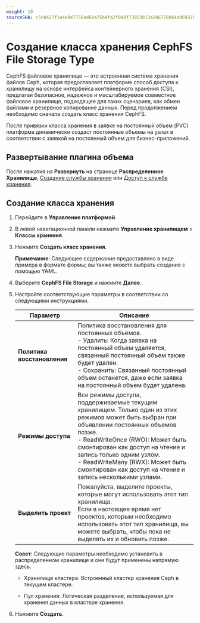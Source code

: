 ```yaml
---
weight: 10
sourceSHA: c5c8427f1a4e9e7756ed60a75b9fa2f848f73923013a246778b64dd6932b7273
---
```


# Создание класса хранения CephFS File Storage Type

CephFS файловое хранилище — это встроенная система хранения файлов Ceph, которая предоставляет платформе способ доступа к хранилищу на основе интерфейса контейнерного хранения (CSI), предлагая безопасное, надежное и масштабируемое совместное файловое хранилище, подходящее для таких сценариев, как обмен файлами и резервное копирование данных. Перед продолжением необходимо сначала создать класс хранения CephFS.

После привязки класса хранения в заявке на постоянный объем (PVC) платформа динамически создаст постоянные объемы на узлах в соответствии с заявкой на постоянный объем для бизнес-приложений.

## Развертывание плагина объема

После нажатия на **Развернуть** на странице **Распределенное Хранилище**, [Создание службы хранения](/storage/storagesystem_ceph/installation/create_service_stand.mdx) или [Доступ к службе хранения](/storage/storagesystem_ceph/functions/access_storage_service.mdx).

## Создание класса хранения

1. Перейдите в **Управление платформой**.

2. В левой навигационной панели нажмите **Управление хранилищем** > **Классы хранения**.

3. Нажмите **Создать класс хранения**.

   **Примечание**: Следующее содержание предоставлено в виде примера в формате формы; вы также можете выбрать создание с помощью YAML.

4. Выберите **CephFS File Storage** и нажмите **Далее**.

5. Настройте соответствующие параметры в соответствии со следующими инструкциями.

   | Параметр              | Описание                                                                                                                                                                                                                                                                               |
   | --------------------- | --------------------------------------------------------------------------------------------------------------------------------------------------------------------------------------------------------------------------------------------------------------------------------------- |
   | **Политика восстановления**   | Политика восстановления для постоянных объемов.<br />- Удалить: Когда заявка на постоянный объем удаляется, связанный постоянный объем также будет удален.<br />- Сохранить: Связанный постоянный объем останется, даже если заявка на постоянный объем будет удалена.                          |
   | **Режимы доступа**     | Все режимы доступа, поддерживаемые текущим хранилищем. Только один из этих режимов может быть выбран при объявлении постоянных объемов позже.<br />- ReadWriteOnce (RWO): Может быть смонтирован как доступ на чтение и запись только одним узлом.<br />- ReadWriteMany (RWX): Может быть смонтирован как доступ на чтение и запись несколькими узлами. |
   | **Выделить проект** | Пожалуйста, выделите проекты, которые могут использовать этот тип хранилища.<br />Если в настоящее время нет проектов, которым необходимо использовать этот тип хранилища, вы можете выбрать, чтобы пока не выделять их и обновить позже.                                                                                         |

   **Совет**: Следующие параметры необходимо установить в распределенном хранилище и они будут применены напрямую здесь.

   - Хранилище кластера: Встроенный кластер хранения Ceph в текущем кластере.

   - Пул хранения: Логическая разделение, используемая для хранения данных в кластере хранения.

6. Нажмите **Создать**.
